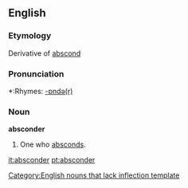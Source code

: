 ==English==

===Etymology===
Derivative of [[abscond]]

===Pronunciation===
*:Rhymes: [[Rhymes:English:-ɒndə(r)|-ɒndə(r)]]

===Noun===
'''absconder'''

#One who [[abscond]]s.

[[Category:English nouns that lack inflection template]]

[[it:absconder]]
[[pt:absconder]]